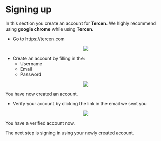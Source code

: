 # Signing up

In this section you create an account for __Tercen__.
We highly recommend using __google chrome__ while using __Tercen__.

* Go to https://tercen.com

<center><img src="images/View_signup_empty.png"></center>

* Create an account by filling in the:
  * Username
  * Email
  * Password
  
<center><img src="images/View_signup_filled.png"></center>

You have now created an account.

* Verify your account by clicking the link in the email we sent you

<center><img src="images/View_signup_email_verification.png"></center>

You have a verified account now.


The next step is signing in using your newly created account.
